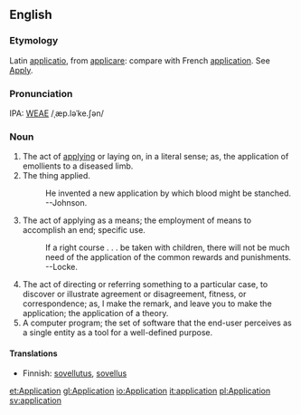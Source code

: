 ==English==
===Etymology===
Latin [[applicatio]], from [[applicare]]: compare with French [[application]].  See [[Apply]].

===Pronunciation===
IPA: [[WEAE]] /ˌæp.ləˈke.ʃən/

===Noun===
# The act of [[applying]] or laying on, in a literal sense; as, the application of emollients to a diseased limb.
# The thing applied.
#:    He invented a new application by which blood might be stanched. --Johnson.
# The act of applying as a means; the employment of means to accomplish an end; specific use.
#:    If a right course . . . be taken with children, there will not be much need of the application of the common rewards and punishments. --Locke.
# The act of directing or referring something to a particular case, to discover or illustrate agreement or disagreement, fitness, or correspondence; as, I make the remark, and leave you to make the application; the application of a theory.   <!-- material copied from Webster's Revised Unabridged Dictionary (1913) -->
# A computer program; the set of software that the end-user perceives as a single entity as a tool for a well-defined purpose.

====Translations====
*Finnish: [[sovellutus]], [[sovellus]]

[[et:Application]]
[[gl:Application]]
[[io:Application]]
[[it:application]]
[[pl:Application]]
[[sv:application]]